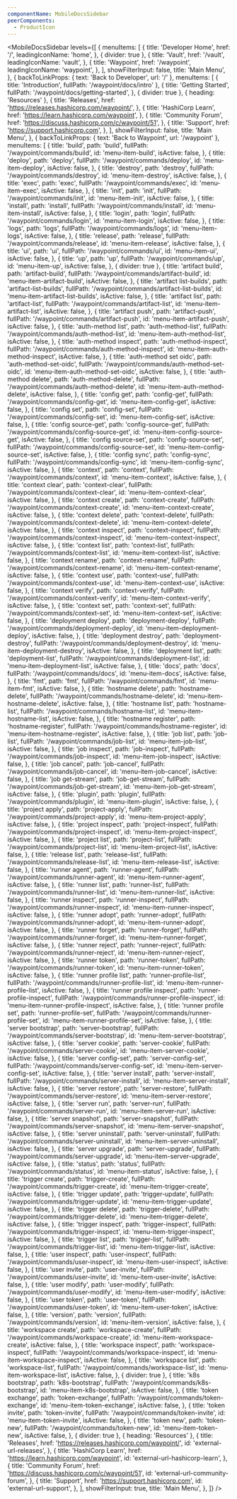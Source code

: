 ```yaml
---
componentName: MobileDocsSidebar
peerComponents:
  - ProductIcon
---
```


<MobileDocsSidebar
  levels={[
    {
      menuItems: [
        {
          title: 'Developer Home',
          href: '/',
          leadingIconName: 'home',
        },
        { divider: true },
        {
          title: 'Vault',
          href: '/vault',
          leadingIconName: 'vault',
        },
        {
          title: 'Waypoint',
          href: '/waypoint',
          leadingIconName: 'waypoint',
        },
      ],
      showFilterInput: false,
      title: 'Main Menu',
    },
    {
      backToLinkProps: { text: 'Back to Developer', url: '/' },
      menuItems: [
        { title: 'Introduction', fullPath: '/waypoint/docs/intro' },
        {
          title: 'Getting Started',
          fullPath: '/waypoint/docs/getting-started',
        },
        { divider: true },
        { heading: 'Resources' },
        {
          title: 'Releases',
          href: 'https://releases.hashicorp.com/waypoint/',
        },
        {
          title: 'HashiCorp Learn',
          href: 'https://learn.hashicorp.com/waypoint',
        },
        {
          title: 'Community Forum',
          href: 'https://discuss.hashicorp.com/c/waypoint/51',
        },
        {
          title: 'Support',
          href: 'https://support.hashicorp.com',
        },
      ],
      showFilterInput: false,
      title: 'Main Menu',
    },
    {
      backToLinkProps: { text: 'Back to Waypoint', url: '/waypoint' },
      menuItems: [
        {
          title: 'build',
          path: 'build',
          fullPath: '/waypoint/commands/build',
          id: 'menu-item-build',
          isActive: false,
        },
        {
          title: 'deploy',
          path: 'deploy',
          fullPath: '/waypoint/commands/deploy',
          id: 'menu-item-deploy',
          isActive: false,
        },
        {
          title: 'destroy',
          path: 'destroy',
          fullPath: '/waypoint/commands/destroy',
          id: 'menu-item-destroy',
          isActive: false,
        },
        {
          title: 'exec',
          path: 'exec',
          fullPath: '/waypoint/commands/exec',
          id: 'menu-item-exec',
          isActive: false,
        },
        {
          title: 'init',
          path: 'init',
          fullPath: '/waypoint/commands/init',
          id: 'menu-item-init',
          isActive: false,
        },
        {
          title: 'install',
          path: 'install',
          fullPath: '/waypoint/commands/install',
          id: 'menu-item-install',
          isActive: false,
        },
        {
          title: 'login',
          path: 'login',
          fullPath: '/waypoint/commands/login',
          id: 'menu-item-login',
          isActive: false,
        },
        {
          title: 'logs',
          path: 'logs',
          fullPath: '/waypoint/commands/logs',
          id: 'menu-item-logs',
          isActive: false,
        },
        {
          title: 'release',
          path: 'release',
          fullPath: '/waypoint/commands/release',
          id: 'menu-item-release',
          isActive: false,
        },
        {
          title: 'ui',
          path: 'ui',
          fullPath: '/waypoint/commands/ui',
          id: 'menu-item-ui',
          isActive: false,
        },
        {
          title: 'up',
          path: 'up',
          fullPath: '/waypoint/commands/up',
          id: 'menu-item-up',
          isActive: false,
        },
        { divider: true },
        {
          title: 'artifact build',
          path: 'artifact-build',
          fullPath: '/waypoint/commands/artifact-build',
          id: 'menu-item-artifact-build',
          isActive: false,
        },
        {
          title: 'artifact list-builds',
          path: 'artifact-list-builds',
          fullPath: '/waypoint/commands/artifact-list-builds',
          id: 'menu-item-artifact-list-builds',
          isActive: false,
        },
        {
          title: 'artifact list',
          path: 'artifact-list',
          fullPath: '/waypoint/commands/artifact-list',
          id: 'menu-item-artifact-list',
          isActive: false,
        },
        {
          title: 'artifact push',
          path: 'artifact-push',
          fullPath: '/waypoint/commands/artifact-push',
          id: 'menu-item-artifact-push',
          isActive: false,
        },
        {
          title: 'auth-method list',
          path: 'auth-method-list',
          fullPath: '/waypoint/commands/auth-method-list',
          id: 'menu-item-auth-method-list',
          isActive: false,
        },
        {
          title: 'auth-method inspect',
          path: 'auth-method-inspect',
          fullPath: '/waypoint/commands/auth-method-inspect',
          id: 'menu-item-auth-method-inspect',
          isActive: false,
        },
        {
          title: 'auth-method set oidc',
          path: 'auth-method-set-oidc',
          fullPath: '/waypoint/commands/auth-method-set-oidc',
          id: 'menu-item-auth-method-set-oidc',
          isActive: false,
        },
        {
          title: 'auth-method delete',
          path: 'auth-method-delete',
          fullPath: '/waypoint/commands/auth-method-delete',
          id: 'menu-item-auth-method-delete',
          isActive: false,
        },
        {
          title: 'config get',
          path: 'config-get',
          fullPath: '/waypoint/commands/config-get',
          id: 'menu-item-config-get',
          isActive: false,
        },
        {
          title: 'config set',
          path: 'config-set',
          fullPath: '/waypoint/commands/config-set',
          id: 'menu-item-config-set',
          isActive: false,
        },
        {
          title: 'config source-get',
          path: 'config-source-get',
          fullPath: '/waypoint/commands/config-source-get',
          id: 'menu-item-config-source-get',
          isActive: false,
        },
        {
          title: 'config source-set',
          path: 'config-source-set',
          fullPath: '/waypoint/commands/config-source-set',
          id: 'menu-item-config-source-set',
          isActive: false,
        },
        {
          title: 'config sync',
          path: 'config-sync',
          fullPath: '/waypoint/commands/config-sync',
          id: 'menu-item-config-sync',
          isActive: false,
        },
        {
          title: 'context',
          path: 'context',
          fullPath: '/waypoint/commands/context',
          id: 'menu-item-context',
          isActive: false,
        },
        {
          title: 'context clear',
          path: 'context-clear',
          fullPath: '/waypoint/commands/context-clear',
          id: 'menu-item-context-clear',
          isActive: false,
        },
        {
          title: 'context create',
          path: 'context-create',
          fullPath: '/waypoint/commands/context-create',
          id: 'menu-item-context-create',
          isActive: false,
        },
        {
          title: 'context delete',
          path: 'context-delete',
          fullPath: '/waypoint/commands/context-delete',
          id: 'menu-item-context-delete',
          isActive: false,
        },
        {
          title: 'context inspect',
          path: 'context-inspect',
          fullPath: '/waypoint/commands/context-inspect',
          id: 'menu-item-context-inspect',
          isActive: false,
        },
        {
          title: 'context list',
          path: 'context-list',
          fullPath: '/waypoint/commands/context-list',
          id: 'menu-item-context-list',
          isActive: false,
        },
        {
          title: 'context rename',
          path: 'context-rename',
          fullPath: '/waypoint/commands/context-rename',
          id: 'menu-item-context-rename',
          isActive: false,
        },
        {
          title: 'context use',
          path: 'context-use',
          fullPath: '/waypoint/commands/context-use',
          id: 'menu-item-context-use',
          isActive: false,
        },
        {
          title: 'context verify',
          path: 'context-verify',
          fullPath: '/waypoint/commands/context-verify',
          id: 'menu-item-context-verify',
          isActive: false,
        },
        {
          title: 'context set',
          path: 'context-set',
          fullPath: '/waypoint/commands/context-set',
          id: 'menu-item-context-set',
          isActive: false,
        },
        {
          title: 'deployment deploy',
          path: 'deployment-deploy',
          fullPath: '/waypoint/commands/deployment-deploy',
          id: 'menu-item-deployment-deploy',
          isActive: false,
        },
        {
          title: 'deployment destroy',
          path: 'deployment-destroy',
          fullPath: '/waypoint/commands/deployment-destroy',
          id: 'menu-item-deployment-destroy',
          isActive: false,
        },
        {
          title: 'deployment list',
          path: 'deployment-list',
          fullPath: '/waypoint/commands/deployment-list',
          id: 'menu-item-deployment-list',
          isActive: false,
        },
        {
          title: 'docs',
          path: 'docs',
          fullPath: '/waypoint/commands/docs',
          id: 'menu-item-docs',
          isActive: false,
        },
        {
          title: 'fmt',
          path: 'fmt',
          fullPath: '/waypoint/commands/fmt',
          id: 'menu-item-fmt',
          isActive: false,
        },
        {
          title: 'hostname delete',
          path: 'hostname-delete',
          fullPath: '/waypoint/commands/hostname-delete',
          id: 'menu-item-hostname-delete',
          isActive: false,
        },
        {
          title: 'hostname list',
          path: 'hostname-list',
          fullPath: '/waypoint/commands/hostname-list',
          id: 'menu-item-hostname-list',
          isActive: false,
        },
        {
          title: 'hostname register',
          path: 'hostname-register',
          fullPath: '/waypoint/commands/hostname-register',
          id: 'menu-item-hostname-register',
          isActive: false,
        },
        {
          title: 'job list',
          path: 'job-list',
          fullPath: '/waypoint/commands/job-list',
          id: 'menu-item-job-list',
          isActive: false,
        },
        {
          title: 'job inspect',
          path: 'job-inspect',
          fullPath: '/waypoint/commands/job-inspect',
          id: 'menu-item-job-inspect',
          isActive: false,
        },
        {
          title: 'job cancel',
          path: 'job-cancel',
          fullPath: '/waypoint/commands/job-cancel',
          id: 'menu-item-job-cancel',
          isActive: false,
        },
        {
          title: 'job get-stream',
          path: 'job-get-stream',
          fullPath: '/waypoint/commands/job-get-stream',
          id: 'menu-item-job-get-stream',
          isActive: false,
        },
        {
          title: 'plugin',
          path: 'plugin',
          fullPath: '/waypoint/commands/plugin',
          id: 'menu-item-plugin',
          isActive: false,
        },
        {
          title: 'project apply',
          path: 'project-apply',
          fullPath: '/waypoint/commands/project-apply',
          id: 'menu-item-project-apply',
          isActive: false,
        },
        {
          title: 'project inspect',
          path: 'project-inspect',
          fullPath: '/waypoint/commands/project-inspect',
          id: 'menu-item-project-inspect',
          isActive: false,
        },
        {
          title: 'project list',
          path: 'project-list',
          fullPath: '/waypoint/commands/project-list',
          id: 'menu-item-project-list',
          isActive: false,
        },
        {
          title: 'release list',
          path: 'release-list',
          fullPath: '/waypoint/commands/release-list',
          id: 'menu-item-release-list',
          isActive: false,
        },
        {
          title: 'runner agent',
          path: 'runner-agent',
          fullPath: '/waypoint/commands/runner-agent',
          id: 'menu-item-runner-agent',
          isActive: false,
        },
        {
          title: 'runner list',
          path: 'runner-list',
          fullPath: '/waypoint/commands/runner-list',
          id: 'menu-item-runner-list',
          isActive: false,
        },
        {
          title: 'runner inspect',
          path: 'runner-inspect',
          fullPath: '/waypoint/commands/runner-inspect',
          id: 'menu-item-runner-inspect',
          isActive: false,
        },
        {
          title: 'runner adopt',
          path: 'runner-adopt',
          fullPath: '/waypoint/commands/runner-adopt',
          id: 'menu-item-runner-adopt',
          isActive: false,
        },
        {
          title: 'runner forget',
          path: 'runner-forget',
          fullPath: '/waypoint/commands/runner-forget',
          id: 'menu-item-runner-forget',
          isActive: false,
        },
        {
          title: 'runner reject',
          path: 'runner-reject',
          fullPath: '/waypoint/commands/runner-reject',
          id: 'menu-item-runner-reject',
          isActive: false,
        },
        {
          title: 'runner token',
          path: 'runner-token',
          fullPath: '/waypoint/commands/runner-token',
          id: 'menu-item-runner-token',
          isActive: false,
        },
        {
          title: 'runner profile list',
          path: 'runner-profile-list',
          fullPath: '/waypoint/commands/runner-profile-list',
          id: 'menu-item-runner-profile-list',
          isActive: false,
        },
        {
          title: 'runner profile inspect',
          path: 'runner-profile-inspect',
          fullPath: '/waypoint/commands/runner-profile-inspect',
          id: 'menu-item-runner-profile-inspect',
          isActive: false,
        },
        {
          title: 'runner profile set',
          path: 'runner-profile-set',
          fullPath: '/waypoint/commands/runner-profile-set',
          id: 'menu-item-runner-profile-set',
          isActive: false,
        },
        {
          title: 'server bootstrap',
          path: 'server-bootstrap',
          fullPath: '/waypoint/commands/server-bootstrap',
          id: 'menu-item-server-bootstrap',
          isActive: false,
        },
        {
          title: 'server cookie',
          path: 'server-cookie',
          fullPath: '/waypoint/commands/server-cookie',
          id: 'menu-item-server-cookie',
          isActive: false,
        },
        {
          title: 'server config-set',
          path: 'server-config-set',
          fullPath: '/waypoint/commands/server-config-set',
          id: 'menu-item-server-config-set',
          isActive: false,
        },
        {
          title: 'server install',
          path: 'server-install',
          fullPath: '/waypoint/commands/server-install',
          id: 'menu-item-server-install',
          isActive: false,
        },
        {
          title: 'server restore',
          path: 'server-restore',
          fullPath: '/waypoint/commands/server-restore',
          id: 'menu-item-server-restore',
          isActive: false,
        },
        {
          title: 'server run',
          path: 'server-run',
          fullPath: '/waypoint/commands/server-run',
          id: 'menu-item-server-run',
          isActive: false,
        },
        {
          title: 'server snapshot',
          path: 'server-snapshot',
          fullPath: '/waypoint/commands/server-snapshot',
          id: 'menu-item-server-snapshot',
          isActive: false,
        },
        {
          title: 'server uninstall',
          path: 'server-uninstall',
          fullPath: '/waypoint/commands/server-uninstall',
          id: 'menu-item-server-uninstall',
          isActive: false,
        },
        {
          title: 'server upgrade',
          path: 'server-upgrade',
          fullPath: '/waypoint/commands/server-upgrade',
          id: 'menu-item-server-upgrade',
          isActive: false,
        },
        {
          title: 'status',
          path: 'status',
          fullPath: '/waypoint/commands/status',
          id: 'menu-item-status',
          isActive: false,
        },
        {
          title: 'trigger create',
          path: 'trigger-create',
          fullPath: '/waypoint/commands/trigger-create',
          id: 'menu-item-trigger-create',
          isActive: false,
        },
        {
          title: 'trigger update',
          path: 'trigger-update',
          fullPath: '/waypoint/commands/trigger-update',
          id: 'menu-item-trigger-update',
          isActive: false,
        },
        {
          title: 'trigger delete',
          path: 'trigger-delete',
          fullPath: '/waypoint/commands/trigger-delete',
          id: 'menu-item-trigger-delete',
          isActive: false,
        },
        {
          title: 'trigger inspect',
          path: 'trigger-inspect',
          fullPath: '/waypoint/commands/trigger-inspect',
          id: 'menu-item-trigger-inspect',
          isActive: false,
        },
        {
          title: 'trigger list',
          path: 'trigger-list',
          fullPath: '/waypoint/commands/trigger-list',
          id: 'menu-item-trigger-list',
          isActive: false,
        },
        {
          title: 'user inspect',
          path: 'user-inspect',
          fullPath: '/waypoint/commands/user-inspect',
          id: 'menu-item-user-inspect',
          isActive: false,
        },
        {
          title: 'user invite',
          path: 'user-invite',
          fullPath: '/waypoint/commands/user-invite',
          id: 'menu-item-user-invite',
          isActive: false,
        },
        {
          title: 'user modify',
          path: 'user-modify',
          fullPath: '/waypoint/commands/user-modify',
          id: 'menu-item-user-modify',
          isActive: false,
        },
        {
          title: 'user token',
          path: 'user-token',
          fullPath: '/waypoint/commands/user-token',
          id: 'menu-item-user-token',
          isActive: false,
        },
        {
          title: 'version',
          path: 'version',
          fullPath: '/waypoint/commands/version',
          id: 'menu-item-version',
          isActive: false,
        },
        {
          title: 'workspace create',
          path: 'workspace-create',
          fullPath: '/waypoint/commands/workspace-create',
          id: 'menu-item-workspace-create',
          isActive: false,
        },
        {
          title: 'workspace inspect',
          path: 'workspace-inspect',
          fullPath: '/waypoint/commands/workspace-inspect',
          id: 'menu-item-workspace-inspect',
          isActive: false,
        },
        {
          title: 'workspace list',
          path: 'workspace-list',
          fullPath: '/waypoint/commands/workspace-list',
          id: 'menu-item-workspace-list',
          isActive: false,
        },
        { divider: true },
        {
          title: 'k8s bootstrap',
          path: 'k8s-bootstrap',
          fullPath: '/waypoint/commands/k8s-bootstrap',
          id: 'menu-item-k8s-bootstrap',
          isActive: false,
        },
        {
          title: 'token exchange',
          path: 'token-exchange',
          fullPath: '/waypoint/commands/token-exchange',
          id: 'menu-item-token-exchange',
          isActive: false,
        },
        {
          title: 'token invite',
          path: 'token-invite',
          fullPath: '/waypoint/commands/token-invite',
          id: 'menu-item-token-invite',
          isActive: false,
        },
        {
          title: 'token new',
          path: 'token-new',
          fullPath: '/waypoint/commands/token-new',
          id: 'menu-item-token-new',
          isActive: false,
        },
        { divider: true },
        { heading: 'Resources' },
        {
          title: 'Releases',
          href: 'https://releases.hashicorp.com/waypoint/',
          id: 'external-url-releases',
        },
        {
          title: 'HashiCorp Learn',
          href: 'https://learn.hashicorp.com/waypoint',
          id: 'external-url-hashicorp-learn',
        },
        {
          title: 'Community Forum',
          href: 'https://discuss.hashicorp.com/c/waypoint/51',
          id: 'external-url-community-forum',
        },
        {
          title: 'Support',
          href: 'https://support.hashicorp.com',
          id: 'external-url-support',
        },
      ],
      showFilterInput: true,
      title: 'Main Menu',
    },
  ]}
/>
